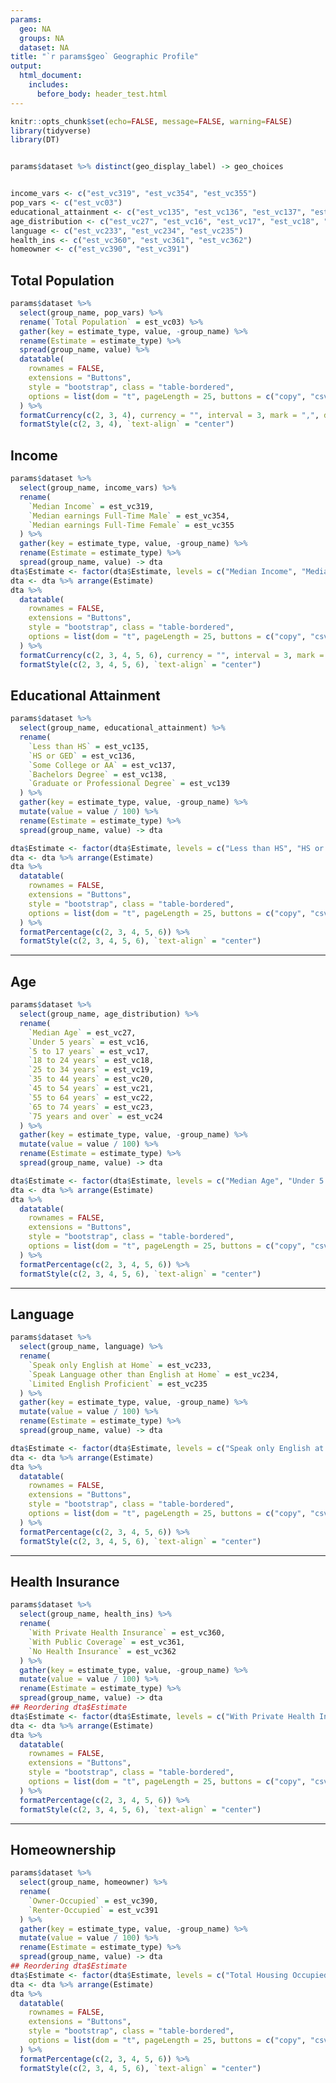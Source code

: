 ```yaml
---
params: 
  geo: NA
  groups: NA
  dataset: NA
title: "`r params$geo` Geographic Profile"
output: 
  html_document:
    includes:
      before_body: header_test.html
---
```



```r
knitr::opts_chunk$set(echo=FALSE, message=FALSE, warning=FALSE)
library(tidyverse)
library(DT)


params$dataset %>% distinct(geo_display_label) -> geo_choices


income_vars <- c("est_vc319", "est_vc354", "est_vc355")
pop_vars <- c("est_vc03")
educational_attainment <- c("est_vc135", "est_vc136", "est_vc137", "est_vc138", "est_vc139")
age_distribution <- c("est_vc27", "est_vc16", "est_vc17", "est_vc18", "est_vc19", "est_vc20", "est_vc21", "est_vc22", "est_vc23", "est_vc24")
language <- c("est_vc233", "est_vc234", "est_vc235")
health_ins <- c("est_vc360", "est_vc361", "est_vc362")
homeowner <- c("est_vc390", "est_vc391")
```

## Total Population 

```r

params$dataset %>%
  select(group_name, pop_vars) %>%
  rename(`Total Population` = est_vc03) %>%
  gather(key = estimate_type, value, -group_name) %>%
  rename(Estimate = estimate_type) %>%
  spread(group_name, value) %>%
  datatable(
    rownames = FALSE,
    extensions = "Buttons",
    style = "bootstrap", class = "table-bordered",
    options = list(dom = "t", pageLength = 25, buttons = c("copy", "csv", "excel", "pdf", "print"))
  ) %>%
  formatCurrency(c(2, 3, 4), currency = "", interval = 3, mark = ",", digits = 0) %>%
  formatStyle(c(2, 3, 4), `text-align` = "center")
```


## Income

```r

params$dataset %>%
  select(group_name, income_vars) %>%
  rename(
    `Median Income` = est_vc319,
    `Median earnings Full-Time Male` = est_vc354,
    `Median earnings Full-Time Female` = est_vc355
  ) %>%
  gather(key = estimate_type, value, -group_name) %>%
  rename(Estimate = estimate_type) %>%
  spread(group_name, value) -> dta
dta$Estimate <- factor(dta$Estimate, levels = c("Median Income", "Median earnings Full-Time Female", "Median earnings Full-Time Male"))
dta <- dta %>% arrange(Estimate)
dta %>%
  datatable(
    rownames = FALSE,
    extensions = "Buttons",
    style = "bootstrap", class = "table-bordered",
    options = list(dom = "t", pageLength = 25, buttons = c("copy", "csv", "excel", "pdf", "print"))
  ) %>%
  formatCurrency(c(2, 3, 4, 5, 6), currency = "", interval = 3, mark = ",", digits = 0) %>%
  formatStyle(c(2, 3, 4, 5, 6), `text-align` = "center")
```


## Educational Attainment

```r
params$dataset %>%
  select(group_name, educational_attainment) %>%
  rename(
    `Less than HS` = est_vc135,
    `HS or GED` = est_vc136,
    `Some College or AA` = est_vc137,
    `Bachelors Degree` = est_vc138,
    `Graduate or Professional Degree` = est_vc139
  ) %>%
  gather(key = estimate_type, value, -group_name) %>%
  mutate(value = value / 100) %>%
  rename(Estimate = estimate_type) %>%
  spread(group_name, value) -> dta

dta$Estimate <- factor(dta$Estimate, levels = c("Less than HS", "HS or GED", "Some College or AA", "Bachelors Degree", "Graduate or Professional Degree"))
dta <- dta %>% arrange(Estimate)
dta %>%
  datatable(
    rownames = FALSE,
    extensions = "Buttons",
    style = "bootstrap", class = "table-bordered",
    options = list(dom = "t", pageLength = 25, buttons = c("copy", "csv", "excel", "pdf", "print"))
  ) %>%
  formatPercentage(c(2, 3, 4, 5, 6)) %>%
  formatStyle(c(2, 3, 4, 5, 6), `text-align` = "center")
```

---

## Age

```r
params$dataset %>%
  select(group_name, age_distribution) %>%
  rename(
    `Median Age` = est_vc27,
    `Under 5 years` = est_vc16,
    `5 to 17 years` = est_vc17,
    `18 to 24 years` = est_vc18,
    `25 to 34 years` = est_vc19,
    `35 to 44 years` = est_vc20,
    `45 to 54 years` = est_vc21,
    `55 to 64 years` = est_vc22,
    `65 to 74 years` = est_vc23,
    `75 years and over` = est_vc24
  ) %>%
  gather(key = estimate_type, value, -group_name) %>%
  mutate(value = value / 100) %>%
  rename(Estimate = estimate_type) %>%
  spread(group_name, value) -> dta

dta$Estimate <- factor(dta$Estimate, levels = c("Median Age", "Under 5 years", "5 to 17 years", "18 to 24 years", "25 to 34 years", "35 to 44 years", "45 to 54 years", "55 to 64 years", "65 to 74 years", "75 years and over"))
dta <- dta %>% arrange(Estimate)
dta %>%
  datatable(
    rownames = FALSE,
    extensions = "Buttons",
    style = "bootstrap", class = "table-bordered",
    options = list(dom = "t", pageLength = 25, buttons = c("copy", "csv", "excel", "pdf", "print"))
  ) %>%
  formatPercentage(c(2, 3, 4, 5, 6)) %>%
  formatStyle(c(2, 3, 4, 5, 6), `text-align` = "center")


```

---

## Language

```r
params$dataset %>%
  select(group_name, language) %>%
  rename(
    `Speak only English at Home` = est_vc233,
    `Speak Language other than English at Home` = est_vc234,
    `Limited English Proficient` = est_vc235
  ) %>%
  gather(key = estimate_type, value, -group_name) %>%
  mutate(value = value / 100) %>%
  rename(Estimate = estimate_type) %>%
  spread(group_name, value) -> dta

dta$Estimate <- factor(dta$Estimate, levels = c("Speak only English at Home", "Speak Language other than English at Home", "Limited English Proficient"))
dta <- dta %>% arrange(Estimate)
dta %>%
  datatable(
    rownames = FALSE,
    extensions = "Buttons",
    style = "bootstrap", class = "table-bordered",
    options = list(dom = "t", pageLength = 25, buttons = c("copy", "csv", "excel", "pdf", "print"))
  ) %>%
  formatPercentage(c(2, 3, 4, 5, 6)) %>%
  formatStyle(c(2, 3, 4, 5, 6), `text-align` = "center")
```

---

## Health Insurance

```r
params$dataset %>%
  select(group_name, health_ins) %>%
  rename(
    `With Private Health Insurance` = est_vc360,
    `With Public Coverage` = est_vc361,
    `No Health Insurance` = est_vc362
  ) %>%
  gather(key = estimate_type, value, -group_name) %>%
  mutate(value = value / 100) %>%
  rename(Estimate = estimate_type) %>%
  spread(group_name, value) -> dta
## Reordering dta$Estimate
dta$Estimate <- factor(dta$Estimate, levels = c("With Private Health Insurance", "With Public Coverage", "No Health Insurance"))
dta <- dta %>% arrange(Estimate)
dta %>%
  datatable(
    rownames = FALSE,
    extensions = "Buttons",
    style = "bootstrap", class = "table-bordered",
    options = list(dom = "t", pageLength = 25, buttons = c("copy", "csv", "excel", "pdf", "print"))
  ) %>%
  formatPercentage(c(2, 3, 4, 5, 6)) %>%
  formatStyle(c(2, 3, 4, 5, 6), `text-align` = "center")
```

---

## Homeownership

```r
params$dataset %>%
  select(group_name, homeowner) %>%
  rename(
    `Owner-Occupied` = est_vc390,
    `Renter-Occupied` = est_vc391
  ) %>%
  gather(key = estimate_type, value, -group_name) %>%
  mutate(value = value / 100) %>%
  rename(Estimate = estimate_type) %>%
  spread(group_name, value) -> dta
## Reordering dta$Estimate
dta$Estimate <- factor(dta$Estimate, levels = c("Total Housing Occupied Units", "Owner-Occupied", "Renter-Occupied"))
dta <- dta %>% arrange(Estimate)
dta %>%
  datatable(
    rownames = FALSE,
    extensions = "Buttons",
    style = "bootstrap", class = "table-bordered",
    options = list(dom = "t", pageLength = 25, buttons = c("copy", "csv", "excel", "pdf", "print"))
  ) %>%
  formatPercentage(c(2, 3, 4, 5, 6)) %>%
  formatStyle(c(2, 3, 4, 5, 6), `text-align` = "center")
```

